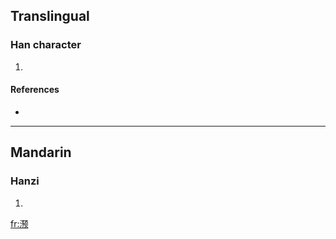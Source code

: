 {{see|澦}}
==Translingual==

===Han character===
{{Han char|rn=85|rad=水|as=10|sn=13|four=|canj=水弓弓人 (ENNO)}}

# {{defn|Han|sort=水10}}

====References====
* {{Han ref|kx=0643.241|hdz=31711.080|uh=6EEA|ud=28394}}

----

==Mandarin==

===Hanzi===
{{cmn-hanzi|tra=澦|pin=[[yù]] ([[yu4]])|wg=yü<sup>4</sup>}}

# {{defn|Mandarin}}

[[fr:滪]]